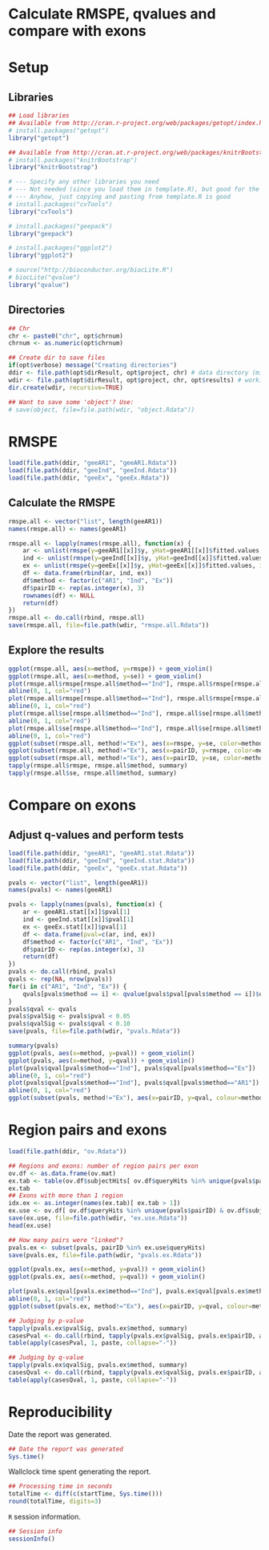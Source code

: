 Calculate RMSPE, qvalues and compare with exons
===============================================

# Setup

## Libraries

```r
## Load libraries
## Available from http://cran.r-project.org/web/packages/getopt/index.html
# install.packages("getopt")
library("getopt")

## Available from http://cran.at.r-project.org/web/packages/knitrBootstrap/index.html
# install.packages("knitrBootstrap")
library("knitrBootstrap")

# --- Specify any other libraries you need
# --- Not needed (since you load them in template.R), but good for the report
# --- Anyhow, just copying and pasting from template.R is good
# install.packages("cvTools")
library("cvTools")

# install.packages("geepack")
library("geepack")

# install.packages("ggplot2")
library("ggplot2")

# source("http://bioconductor.org/biocLite.R")
# biocLite("qvalue")
library("qvalue")
```

## Directories

```r
## Chr
chr <- paste0("chr", opt$chrnum)
chrnum <- as.numeric(opt$chrnum)

## Create dir to save files
if(opt$verbose) message("Creating directories")
ddir <- file.path(opt$dirResult, opt$project, chr) # data directory (might change say if step2 uses the results from step2)
wdir <- file.path(opt$dirResult, opt$project, chr, opt$results) # working dir
dir.create(wdir, recursive=TRUE)

## Want to save some 'object'? Use:
# save(object, file=file.path(wdir, "object.Rdata"))
```




# RMSPE

```r
load(file.path(ddir, "geeAR1", "geeAR1.Rdata"))
load(file.path(ddir, "geeInd", "geeInd.Rdata"))
load(file.path(ddir, "geeEx", "geeEx.Rdata"))
```

## Calculate the RMSPE

```r
rmspe.all <- vector("list", length(geeAR1))
names(rmspe.all) <- names(geeAR1)

rmspe.all <- lapply(names(rmspe.all), function(x) {
	ar <- unlist(rmspe(y=geeAR1[[x]]$y, yHat=geeAR1[[x]]$fitted.values, includeSE=TRUE))
	ind <- unlist(rmspe(y=geeInd[[x]]$y, yHat=geeInd[[x]]$fitted.values, includeSE=TRUE))
	ex <- unlist(rmspe(y=geeEx[[x]]$y, yHat=geeEx[[x]]$fitted.values, includeSE=TRUE))
	df <- data.frame(rbind(ar, ind, ex))
	df$method <- factor(c("AR1", "Ind", "Ex"))
	df$pairID <- rep(as.integer(x), 3)
	rownames(df) <- NULL
	return(df)
})
rmspe.all <- do.call(rbind, rmspe.all)
save(rmspe.all, file=file.path(wdir, "rmspe.all.Rdata"))
```

## Explore the results

```r
ggplot(rmspe.all, aes(x=method, y=rmspe)) + geom_violin()
ggplot(rmspe.all, aes(x=method, y=se)) + geom_violin()
plot(rmspe.all$rmspe[rmspe.all$method=="Ind"], rmspe.all$rmspe[rmspe.all$method=="Ex"])
abline(0, 1, col="red")
plot(rmspe.all$rmspe[rmspe.all$method=="Ind"], rmspe.all$rmspe[rmspe.all$method=="AR1"])
abline(0, 1, col="red")
plot(rmspe.all$se[rmspe.all$method=="Ind"], rmspe.all$se[rmspe.all$method=="Ex"])
abline(0, 1, col="red")
plot(rmspe.all$se[rmspe.all$method=="Ind"], rmspe.all$se[rmspe.all$method=="AR1"])
abline(0, 1, col="red")
ggplot(subset(rmspe.all, method!="Ex"), aes(x=rmspe, y=se, color=method)) + geom_point()
ggplot(subset(rmspe.all, method!="Ex"), aes(x=pairID, y=rmspe, color=method)) + geom_point()
ggplot(subset(rmspe.all, method!="Ex"), aes(x=pairID, y=se, color=method)) + geom_point()
tapply(rmspe.all$rmspe, rmspe.all$method, summary)
tapply(rmspe.all$se, rmspe.all$method, summary)
```


# Compare on exons

## Adjust q-values and perform tests

```r
load(file.path(ddir, "geeAR1", "geeAR1.stat.Rdata"))
load(file.path(ddir, "geeInd", "geeInd.stat.Rdata"))
load(file.path(ddir, "geeEx", "geeEx.stat.Rdata"))

pvals <- vector("list", length(geeAR1))
names(pvals) <- names(geeAR1)

pvals <- lapply(names(pvals), function(x) {
	ar <- geeAR1.stat[[x]]$pval[1]
	ind <- geeInd.stat[[x]]$pval[1]
	ex <- geeEx.stat[[x]]$pval[1]
	df <- data.frame(pval=c(ar, ind, ex))
	df$method <- factor(c("AR1", "Ind", "Ex"))
	df$pairID <- rep(as.integer(x), 3)
	return(df)
})
pvals <- do.call(rbind, pvals)
qvals <- rep(NA, nrow(pvals))
for(i in c("AR1", "Ind", "Ex")) {
	qvals[pvals$method == i] <- qvalue(pvals$pval[pvals$method == i])$qvalues
}
pvals$qval <- qvals
pvals$pvalSig <- pvals$pval < 0.05
pvals$qvalSig <- pvals$qval < 0.10
save(pvals, file=file.path(wdir, "pvals.Rdata"))
```

```r
summary(pvals)
ggplot(pvals, aes(x=method, y=pval)) + geom_violin()
ggplot(pvals, aes(x=method, y=qval)) + geom_violin()
plot(pvals$qval[pvals$method=="Ind"], pvals$qval[pvals$method=="Ex"])
abline(0, 1, col="red")
plot(pvals$qval[pvals$method=="Ind"], pvals$qval[pvals$method=="AR1"])
abline(0, 1, col="red")
ggplot(subset(pvals, method!="Ex"), aes(x=pairID, y=qval, colour=method)) + geom_point()
```

# Region pairs and exons

```r
load(file.path(ddir, "ov.Rdata"))

## Regions and exons: number of region pairs per exon
ov.df <- as.data.frame(ov.mat)
ex.tab <- table(ov.df$subjectHits[ ov.df$queryHits %in% unique(pvals$pairID)] )
ex.tab
## Exons with more than 1 region
idx.ex <- as.integer(names(ex.tab)[ ex.tab > 1])
ex.use <- ov.df[ ov.df$queryHits %in% unique(pvals$pairID) & ov.df$subjectHits %in% idx.ex, ]
save(ex.use, file=file.path(wdir, "ex.use.Rdata"))
head(ex.use)

## How many pairs were "linked"?
pvals.ex <- subset(pvals, pairID %in% ex.use$queryHits)
save(pvals.ex, file=file.path(wdir, "pvals.ex.Rdata"))

```

```r
ggplot(pvals.ex, aes(x=method, y=pval)) + geom_violin()
ggplot(pvals.ex, aes(x=method, y=qval)) + geom_violin()

plot(pvals.ex$qval[pvals.ex$method=="Ind"], pvals.ex$qval[pvals.ex$method=="AR1"])
abline(0, 1, col="red")
ggplot(subset(pvals.ex, method!="Ex"), aes(x=pairID, y=qval, colour=method)) + geom_point()

## Judging by p-value
tapply(pvals.ex$pvalSig, pvals.ex$method, summary)
casesPval <- do.call(rbind, tapply(pvals.ex$pvalSig, pvals.ex$pairID, as.integer))
table(apply(casesPval, 1, paste, collapse="-"))

## Judging by q-value
tapply(pvals.ex$qvalSig, pvals.ex$method, summary)
casesQval <- do.call(rbind, tapply(pvals.ex$qvalSig, pvals.ex$pairID, as.integer))
table(apply(casesQval, 1, paste, collapse="-"))
```












# Reproducibility

Date the report was generated.

```r
## Date the report was generated
Sys.time()
```

Wallclock time spent generating the report.

```r
## Processing time in seconds
totalTime <- diff(c(startTime, Sys.time()))
round(totalTime, digits=3)
```

`R` session information.

```r
## Session info
sessionInfo()
```
